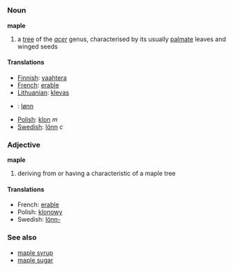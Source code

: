 {{wikipedia}}
=={{en}}==
===Noun===
'''maple'''
#a [[tree]] of the ''[[acer]]'' genus, characterised by its usually [[palmate]] leaves and winged seeds

====Translations====
* [[Finnish]]: [[vaahtera]]
* [[French]]: [[erable]]
* [[Lithuanian]]: [[klevas]]
* {{no}}: [[lønn]]
* [[Polish]]: [[klon]] ''m''
* [[Swedish]]: [[lönn]] ''c''

===Adjective===
'''maple'''
#deriving from or having a characteristic of a maple tree

====Translations====
*French: [[erable]]
*Polish: [[klonowy]]
*Swedish: [[lönn-]]

===See also===
*[[maple syrup]]
*[[maple sugar]]